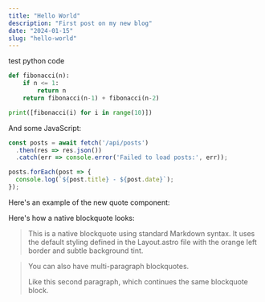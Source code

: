 ```yaml
---
title: "Hello World"
description: "First post on my new blog"
date: "2024-01-15"
slug: "hello-world"
---
```




test python code

```python
def fibonacci(n):
    if n <= 1:
        return n
    return fibonacci(n-1) + fibonacci(n-2)

print([fibonacci(i) for i in range(10)])
```

And some JavaScript:

```javascript
const posts = await fetch('/api/posts')
  .then(res => res.json())
  .catch(err => console.error('Failed to load posts:', err));

posts.forEach(post => {
  console.log(`${post.title} - ${post.date}`);
});
```

Here's an example of the new quote component:


Here's how a native blockquote looks:

> This is a native blockquote using standard Markdown syntax. It uses the default styling defined in the Layout.astro file with the orange left border and subtle background tint.

> You can also have multi-paragraph blockquotes.
> 
> Like this second paragraph, which continues the same blockquote block.
